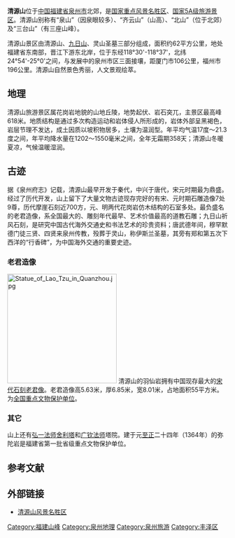 {{refimprove|time=2018-07-12T20:39:08+00:00}}
{{coord|24|57|17.00|N|118|36|30.48|E|region:ID_type:landmark|display=title}}
'''清源山'''位于[[中华人民共和国|中国]][[福建省|福建省]][[泉州市|泉州市]]北郊，是[[国家重点风景名胜区|国家重点风景名胜区]]、[[国家5A级旅游景区|国家5A级旅游景区]]。清源山别称有“泉山”（因泉眼较多）、“齐云山”（山高）、“北山”（位于北郊）及“三台山”（有三座山峰）。

清源山景区由清源山、[[九日山|九日山]]、灵山圣墓三部分组成，面积约62平方公里，地处福建省东南部，晋江下游东北岸，位于东经118°30'-118°37'，北纬24°54'-25°0'之间，与发展中的泉州市区三面接壤，距厦门市106公里，福州市196公里。清源山自然景色秀丽，人文景观绘萃。

== 地理 ==
清源山旅游景区属花岗岩地貌的山地丘陵，地势起伏、岩石突兀，主景区最高峰618米。地质结构是通过多次构造运动和岩体侵人所形成的，岩体外部呈黑褐色，岩层节理不发达，成土因质以坡积物居多，土壤为温润型。年平均气温17度～21.3度之间，年平均降水量在1202～1550毫米之间，全年无霜期358天；清源山冬暖夏凉，气候温暖湿润。

== 古迹 ==
据《泉州府志》记载，清源山最早开发于秦代，中兴于唐代，宋元时期最为鼎盛。经过了历代开发，山上留下了大量文物古迹现存完好的有宋、元时期石雕造像7处9尊，历代摩崖石刻近700方，元、明两代花岗岩仿木结构的石室多处。最负盛名的老君造像，系全国最大的、雕刻年代最早、艺术价值最高的道教石雕；九日山祈风石刻，是研究中国古代海外交通史和书法艺术的珍贵资料；唐武德年间，穆罕默德门徒三贤、四贤来泉州传教，殁葬于灵山，称伊斯兰圣墓，其旁有郑和第五次下西洋的“行香碑”，为中国海外交通的重要史迹。

===老君造像===
[[File:Statue_of_Lao_Tzu_in_Quanzhou.jpg|250px]]
清源山的羽仙岩拥有中国现存最大的[[宋代|宋代]][[清源山石造像|石刻老君像]]。老君造像高5.63米，厚6.85米，宽8.01米，占地面积55平方米。为[[全国重点文物保护单位|全国重点文物保护单位]]。

===其它===
山上还有[[弘一法师|弘一法师]][[舍利|舍利塔]]和[[广钦法师|广钦法师]]塔院。建于元[[至正|至正]]二十四年（1364年）的弥陀岩是福建省第一批省级重点文物保护单位。

==参考文献==
<div class="references-small">
<references />
</div>

==外部链接==
* [https://web.archive.org/web/20100512171919/http://www.qingyuanmount.com/ 清源山风景名胜区]
{{国家5A级旅游景区}}
{{福建全国重点文物保护单位}}

[[Category:福建山峰|Category:福建山峰]]
[[Category:泉州地理|Category:泉州地理]]
[[Category:泉州旅游|Category:泉州旅游]]
[[Category:丰泽区|Category:丰泽区]]